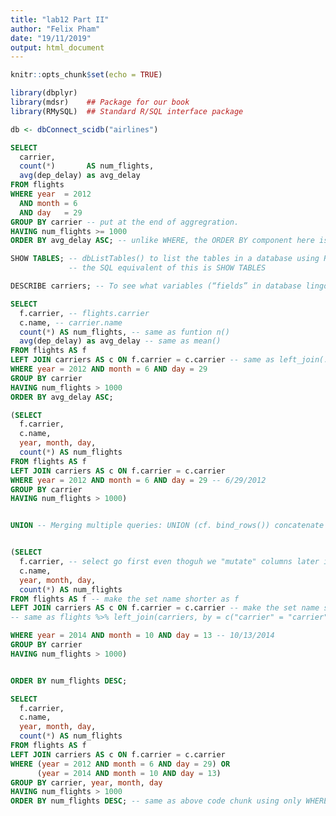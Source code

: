 ```yaml
---
title: "lab12 Part II"
author: "Felix Pham"
date: "19/11/2019"
output: html_document
---
```


```r
knitr::opts_chunk$set(echo = TRUE)
```

```r
library(dbplyr)  
library(mdsr)    ## Package for our book
library(RMySQL)  ## Standard R/SQL interface package

db <- dbConnect_scidb("airlines")

```

```sql

SELECT 
  carrier,
  count(*)       AS num_flights,
  avg(dep_delay) as avg_delay
FROM flights
WHERE year  = 2012 
  AND month = 6 
  AND day   = 29
GROUP BY carrier -- put at the end of aggregration.
HAVING num_flights >= 1000
ORDER BY avg_delay ASC; -- unlike WHERE, the ORDER BY component here is sorting the output based on what shows up in the results, not what was in the original data.

```

```sql

SHOW TABLES; -- dbListTables() to list the tables in a database using R code; 
             -- the SQL equivalent of this is SHOW TABLES

```

```sql

DESCRIBE carriers; -- To see what variables (“fields” in database lingo) are in a particular table, we can use DESCRIBE (similar to glimpse() in R).

```

```sql

SELECT 
  f.carrier, -- flights.carrier
  c.name, -- carrier.name
  count(*) AS num_flights, -- same as funtion n()
  avg(dep_delay) as avg_delay -- same as mean()
FROM flights AS f
LEFT JOIN carriers AS c ON f.carrier = c.carrier -- same as left_join(... , by ....)
WHERE year = 2012 AND month = 6 AND day = 29
GROUP BY carrier
HAVING num_flights > 1000
ORDER BY avg_delay ASC;

```

```sql

(SELECT 
  f.carrier,
  c.name,
  year, month, day,
  count(*) AS num_flights
FROM flights AS f
LEFT JOIN carriers AS c ON f.carrier = c.carrier
WHERE year = 2012 AND month = 6 AND day = 29 -- 6/29/2012
GROUP BY carrier
HAVING num_flights > 1000)


UNION -- Merging multiple queries: UNION (cf. bind_rows()) concatenate the queries with the keyword UNION


(SELECT 
  f.carrier, -- select go first even thoguh we "mutate" columns later in FROM
  c.name,
  year, month, day,
  count(*) AS num_flights
FROM flights AS f -- make the set name shorter as f
LEFT JOIN carriers AS c ON f.carrier = c.carrier -- make the set name shorter as c
-- same as flights %>% left_join(carriers, by = c("carrier" = "carrier"))

WHERE year = 2014 AND month = 10 AND day = 13 -- 10/13/2014
GROUP BY carrier
HAVING num_flights > 1000)


ORDER BY num_flights DESC;

```

```sql

SELECT 
  f.carrier,
  c.name,
  year, month, day,
  count(*) AS num_flights
FROM flights AS f
LEFT JOIN carriers AS c ON f.carrier = c.carrier
WHERE (year = 2012 AND month = 6 AND day = 29) OR
      (year = 2014 AND month = 10 AND day = 13)
GROUP BY carrier, year, month, day
HAVING num_flights > 1000
ORDER BY num_flights DESC; -- same as above code chunk using only WHERE and OR
```